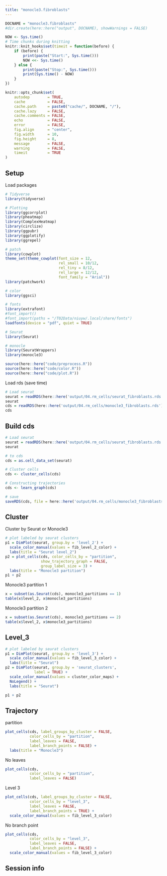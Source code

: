 ```yaml
---
title: "monocle3.fibroblasts"
---
```


```r
DOCNAME = "monocle3.fibroblasts"
#dir.create(here::here("output", DOCNAME), showWarnings = FALSE)

NOW <- Sys.time()
# Time chunks during knitting
knitr::knit_hooks$set(timeit = function(before) {
    if (before) {
        print(paste("Start:", Sys.time()))
        NOW <<- Sys.time()
    } else {
        print(paste("Stop:", Sys.time()))
        print(Sys.time() - NOW)
    }
})

knitr::opts_chunk$set(
    autodep        = TRUE,
    cache          = FALSE,
    cache.path     = paste0("cache/", DOCNAME, "/"),
    cache.lazy     = FALSE, 
    cache.comments = FALSE,
    echo           = FALSE,
    error          = FALSE,
    fig.align      = "center",
    fig.width      = 10,
    fig.height     = 8,
    message        = FALSE,
    warning        = FALSE,
    timeit         = TRUE
)
```

## Setup

Load packages

```r
# Tidyverse
library(tidyverse)

# Plotting
library(ggcorrplot)
library(pheatmap)
library(ComplexHeatmap)
library(circlize)
library(ggpubr)
library(ggplotify)
library(ggrepel)

# patch
library(cowplot)
theme_set(theme_cowplot(font_size = 12,
                        rel_small = 10/12,
                        rel_tiny = 8/12,
                        rel_large = 12/12,
                        font_family = "Arial"))
library(patchwork)

# color
library(ggsci)

# fonts
library(extrafont)
#font_import()
#font_import(paths = "/T02Data/niuyw/.local/share/fonts")
loadfonts(device = "pdf", quiet = TRUE)

# Seurat
library(Seurat)

# monocle
library(SeuratWrappers)
library(monocle3)
```

```r
source(here::here("code/preprocess.R"))
source(here::here("code/color.R"))
source(here::here("code/plot.R"))
```

Load rds (save time)

```r
# Load seurat
seurat = readRDS(here::here('output/04.rm_cells/seurat_fibroblasts.rds'))
seurat
cds = readRDS(here::here('output/04.rm_cells/monocle3_fibroblasts.rds'))
cds
```

## Build cds

```r
# Load seurat
seurat = readRDS(here::here('output/04.rm_cells/seurat_fibroblasts.rds'))
seurat

# to cds
cds = as.cell_data_set(seurat)

# Cluster cells
cds <- cluster_cells(cds)

# Constructing trajectories
cds <- learn_graph(cds)

# save
saveRDS(cds, file = here::here('output/04.rm_cells/monocle3_fibroblasts.rds'))
```

## Cluster

Cluster by Seurat or Monocle3

```r
# plot labeled by seurat clusters
p1 = DimPlot(seurat, group.by = 'level_2') +
  scale_color_manual(values = fib_level_2_color) +
  labs(title = "Seurat level_2")
p2 = plot_cells(cds, color_cells_by = "partition",
                show_trajectory_graph = FALSE,
                group_label_size = 3) +
  labs(title = "Monocle3 partition")
p1 + p2
```

Monocle3 partition 1

```r
x = subset(as.Seurat(cds), monocle3_partitions == 1)
table(x$level_2, x$monocle3_partitions)
```

Monocle3 partition 2

```r
x = subset(as.Seurat(cds), monocle3_partitions == 2)
table(x$level_2, x$monocle3_partitions)
```

## Level_3

```r
# plot labeled by seurat clusters
p1 = DimPlot(seurat, group.by = 'level_3') +
  scale_color_manual(values = fib_level_3_color) +
  labs(title = "Seurat")
p2 = DimPlot(seurat, group.by = 'seurat_clusters',
             label = TRUE) +
  scale_color_manual(values = cluster_color_maps) +
  NoLegend() +
  labs(title = "Seurat")

p1 + p2
```

## Trajectory

partition

```r
plot_cells(cds, label_groups_by_cluster = FALSE,
           color_cells_by = "partition",
           label_leaves = FALSE,
           label_branch_points = FALSE) +
  labs(title = "Monocle3")
```

No leaves

```r
plot_cells(cds,
           color_cells_by = "partition",
           label_leaves = FALSE)
```

Level 3

```r
plot_cells(cds, label_groups_by_cluster = FALSE,
           color_cells_by = "level_3",
           label_leaves = FALSE,
           label_branch_points = TRUE) +
  scale_color_manual(values = fib_level_3_color)
```

No branch point

```r
plot_cells(cds,
           color_cells_by = "level_3",
           label_leaves = FALSE,
           label_branch_points = FALSE) +
  scale_color_manual(values = fib_level_3_color)
```


## Session info

